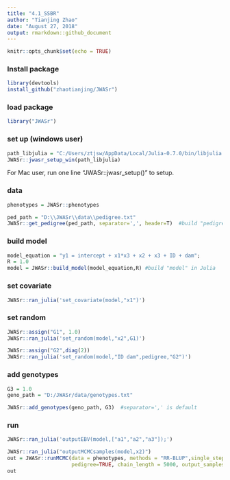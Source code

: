 ```yaml
---
title: "4.1_SSBR"
author: "Tianjing Zhao"
date: "August 27, 2018"
output: rmarkdown::github_document
---
```


```r
knitr::opts_chunk$set(echo = TRUE)
```

### Install package
```r
library(devtools)
install_github("zhaotianjing/JWASr")
```
### load package
```r
library("JWASr")
```
### set up (windows user)
```r
path_libjulia = "C:/Users/ztjsw/AppData/Local/Julia-0.7.0/bin/libjulia.dll"
JWASr::jwasr_setup_win(path_libjulia)
```
For Mac user, run one line "JWASr::jwasr_setup()" to setup.


### data
```r
phenotypes = JWASr::phenotypes

ped_path = "D:\\JWASr\\data\\pedigree.txt"
JWASr::get_pedigree(ped_path, separator=',', header=T)  #build "pedigree" in Julia
```


### build model
```r
model_equation = "y1 = intercept + x1*x3 + x2 + x3 + ID + dam";
R = 1.0
model = JWASr::build_model(model_equation,R) #build "model" in Julia
```

### set covariate
```r
JWASr::ran_julia('set_covariate(model,"x1")')
```


### set random
```r
JWASr::assign("G1", 1.0)
JWASr::ran_julia('set_random(model,"x2",G1)')
```
```r
JWASr::assign("G2",diag(2))
JWASr::ran_julia('set_random(model,"ID dam",pedigree,"G2")')
```

### add genotypes
```r
G3 = 1.0
geno_path = "D:/JWASr/data/genotypes.txt"

JWASr::add_genotypes(geno_path, G3)  #separator=',' is default
```


### run
```r
JWASr::ran_julia('outputEBV(model,["a1","a2","a3"]);')
```
```r
JWASr::ran_julia("outputMCMCsamples(model,x2)")
out = JWASr::runMCMC(data = phenotypes, methods = "RR-BLUP",single_step_analysis = TRUE,
                     pedigree=TRUE, chain_length = 5000, output_samples_frequency = 100,outputEBV = TRUE)  #pedigree=TRUE: pedigree; FALSE: false
out
```









